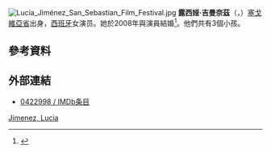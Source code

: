 [[File:Lucía_Jiménez_San_Sebastian_Film_Festival.jpg|right]]
'''露西娅·吉曼奈茲'''（{{lang-es|Lucía Jiménez }}，{{bd|1978年|11月21日}}）[[塞戈維亞省|塞戈維亞省]]出身，[[西班牙|西班牙]]女演员。她於2008年與演員{{es-link|贝尼托·萨格雷多|Benito Sagredo}}結婚<ref>{{cita web |url=http://www.elmundo.es/elmundo/2008/08/30/gentes/1220105165.html |título= Los actores Lucía Jiménez y Benito Sagredo se casan en Segovia|fechaacceso=26 de julio de 2010 |apellido= |nombre= Aurelio Martín (Efe)|editorial= El Mundo}}</ref>。他們共有3個小孩。

==參考資料==
<references/>
==外部連結==
*{{en}}[http://www.imdb.com/name/nm 0422998 / IMDb条目]

{{Authority control}}
[[Category:西班牙女演员|Jimenez, Lucia]]